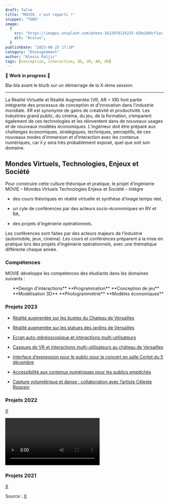 ```yaml
---
draft: false
title: "MOVIE, c'est reparti !"
snippet: "TODO"
image:
  {
    src: "https://images.unsplash.com/photo-1622979135225-d2ba269cf1ac?&fit=crop&w=430&h=240",
    alt: "Oculus",
  }
publishDate: "2023-06-25 17:10"
category: "Enseignement"
author: "Alexis Paljic"
tags: [conception, interaction, 3D, VR, AR, XR]
---
```


🚧 **Work in progress** 🚧

Bla-bla avant le blurb sur un démarrage de la X-ième session.

---

La Réalité Virtuelle et Réalité Augmentée (VR, AR = XR) font partie intégrante des processus de conception et d’innovation dans l’industrie mondiale. XR est synonyme de gains de créativité et productivité. Les industries grand public, du cinéma, du jeu, de la formation, s’emparent également de ces technologies et les réinventent dans de nouveaux usages et de nouveaux modèles économiques. L’ingénieur doit être préparé aux challenges économiques, stratégiques, techniques, perceptifs, de ces nouveaux modes d’immersion et d’interaction avec les contenus numériques, car il y sera très probablement exposé, quel que soit son domaine.

## Mondes Virtuels, Technologies, Enjeux et Société

Pour construire cette culture théorique et pratique, le projet d’ingénierie MOVIE – Mondes Virtuels Technologies Enjeux et Société – intègre

- des cours théoriques en réalité virtuelle et synthèse d’image temps réel,

- un cyle de conférences par des acteurs socio-économiques en RV et RA,

- des projets d'ingénierie opérationnels.

Les conférences sont faites par des acteurs majeurs de l’industrie (automobile, jeux, cinéma). Les cours et conférences préparent à la mise en pratique lors des projets d’ingénierie opérationnels, avec une thématique différente chaque année.

### Compétences


MOVIE développe les compétences des étudiants dans les domaines suivants :

<ul class="ml-[10px]">
  <ListItem icon="hand-finger">**Design d'interactions**</ListItem>
  <ListItem icon="code">**Programmation**</ListItem>
  <ListItem icon="device-gamepad-2">**Conception de jeu**</ListItem>
  <ListItem icon="frustum">**Modélisation 3D**</ListItem>
  <ListItem icon="stereo-glasses">**Photogrammétrie**</ListItem>
  <ListItem icon="currency-euro">**Modèles économiques**</ListItem>
</ul>

### Projets 2023

- [Réalité augmentée sur les bustes du Chateau de Versailles](https://projet-ingenierie.minesparis.psl.eu/portfolio/projet-v1-les-statues-du-jardin-du-chateau-de-versailles/)

- [Réalité augmentée sur les statues des jardins de Versailles](https://projet-ingenierie.minesparis.psl.eu/portfolio/realite-augmentee-sur-les-statues-du-chateau-de-versailles/)

- [Ecran auto-stéréoscopique et interactions multi-utilisateurs](https://projet-ingenierie.minesparis.psl.eu/portfolio/ecran-auto-stereoscopique-et-interactions-multi-utilisateurs/)

- [Casques de VR et interactions multi-utilisateurs au château de Versailles](https://projet-ingenierie.minesparis.psl.eu/portfolio/casques-de-vr-et-interactions-multi-utilisateurs/)

- [Interface d’expression pour le public pour le concert en salle Cortot du 5 décembre](https://projet-ingenierie.minesparis.psl.eu/portfolio/casques-de-vr-et-interactions-multi-utilisateurs-2/)

- [Accessibilité aux contenus numériques pour les publics empêchés](https://projet-ingenierie.minesparis.psl.eu/portfolio/accessibilite-aux-contenus-numeriques-pour-les-publics-empeches/)

- [Capture volumétrique et danse : collaboration avec l’artiste Céleste Rogosin](https://projet-ingenierie.minesparis.psl.eu/portfolio/capture-volumetrique-et-danse-collaboration-avec-lartiste-celeste-rogosin/)

### Projets 2022

[X](https://youtube.com/playlist?list=PLls-9b6cnD1xr21ORUI12m90pMZ1X55U0)


<div class="grid grid-cols-1 gap-6">
  <Video height={24 * 9} width={24 * 16} id="3BhLajERE0M" />
  <Video height={24 * 9} width={24 * 16} id="ZF8BY17M-zc" />
  <Video height={24 * 9} width={24 * 16} id="KliVprK5o7Q" />
  <Video height={24 * 9} width={24 * 16} id="hIGvVomujL8" />
  <Video height={24 * 9} width={24 * 16} id="fM9njfixpFY" />
  <Video height={24 * 9} width={24 * 16} id="8KhTWfjpUOc" />
  <Video height={24 * 9} width={24 * 16} id="K_cy34IcMfE" />
  <Video height={24 * 9} width={24 * 16} id="oqlAoKAcpjg" />
  <Video height={24 * 9} width={24 * 16} id="nI62X_9a5k4" />
  <Video height={24 * 9} width={24 * 16} id="Tj9D3VnCXDY" />
  <Video height={24 * 9} width={24 * 16} id="SE7uZvc0FqA" />
  <Video height={24 * 9} width={24 * 16} id="kPKDQA1FeKA" />
  <Video height={24 * 9} width={24 * 16} id="-95rjzetGjE" />
  <Video height={24 * 9} width={24 * 16} id="5pnLEZP0AB4" />
  <Video height={24 * 9} width={24 * 16} id="zaoKoNdVe-E" />
</div>

### Projets 2021

[X](https://youtube.com/playlist?list=PLls-9b6cnD1xxtzjuw93aO4GrU_jy3RMn)

Source : [X](https://projet-ingenierie.minesparis.psl.eu/projet-movie/)
